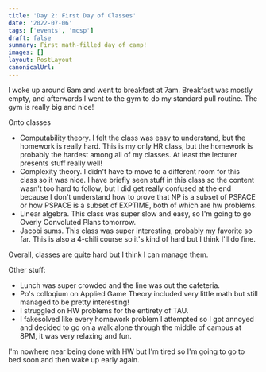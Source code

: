 ```yaml
---
title: 'Day 2: First Day of Classes'
date: '2022-07-06'
tags: ['events', 'mcsp']
draft: false
summary: First math-filled day of camp!
images: []
layout: PostLayout
canonicalUrl:
---
```


I woke up around 6am and went to breakfast at 7am. Breakfast was mostly empty, and afterwards I went to the gym to do my standard pull routine. The gym is really big and nice!

Onto classes

- Computability theory. I felt the class was easy to understand, but the homework is really hard. This is my only HR class, but the homework is probably the hardest among all of my classes. At least the lecturer presents stuff really well!
- Complexity theory. I didn't have to move to a different room for this class so it was nice. I have briefly seen stuff in this class so the content wasn't too hard to follow, but I did get really confused at the end because I don't understand how to prove that NP is a subset of PSPACE or how PSPACE is a subset of EXPTIME, both of which are hw problems.
- Linear algebra. This class was super slow and easy, so I'm going to go Overly Convoluted Plans tomorrow.
- Jacobi sums. This class was super interesting, probably my favorite so far. This is also a 4-chili course so it's kind of hard but I think I'll do fine.

Overall, classes are quite hard but I think I can manage them.

Other stuff:

- Lunch was super crowded and the line was out the cafeteria.
- Po's colloqium on Applied Game Theory included very little math but still managed to be pretty interesting!
- I struggled on HW problems for the entirety of TAU.
- I fakesolved like every homework problem I attempted so I got annoyed and decided to go on a walk alone through the middle of campus at 8PM, it was very relaxing and fun.

I'm nowhere near being done with HW but I'm tired so I'm going to go to bed soon and then wake up early again.

